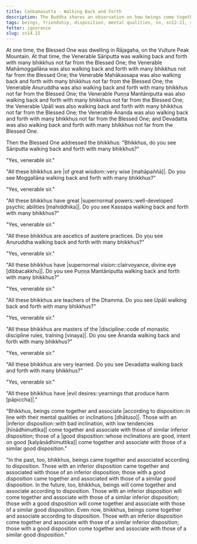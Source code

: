```yaml
---
title: Caṅkamasutta - Walking Back and Forth
description: The Buddha shares an observation on how beings come together and associate based on their dispositions. Those with a good disposition come together and associate with others of a similar good disposition.
tags: beings, friendship, disposition, mental qualities, sn, sn12-21, sn14
fetter: ignorance
slug: sn14.15
---
```


At one time, the Blessed One was dwelling in Rājagaha, on the Vulture Peak Mountain. At that time, the Venerable Sāriputta was walking back and forth with many bhikkhus not far from the Blessed One; the Venerable Mahāmoggallāna was also walking back and forth with many bhikkhus not far from the Blessed One; the Venerable Mahākassapa was also walking back and forth with many bhikkhus not far from the Blessed One; the Venerable Anuruddha was also walking back and forth with many bhikkhus not far from the Blessed One; the Venerable Puṇṇa Mantāniputta was also walking back and forth with many bhikkhus not far from the Blessed One; the Venerable Upāli was also walking back and forth with many bhikkhus not far from the Blessed One; the Venerable Ānanda was also walking back and forth with many bhikkhus not far from the Blessed One; and Devadatta was also walking back and forth with many bhikkhus not far from the Blessed One.

Then the Blessed One addressed the bhikkhus: "Bhikkhus, do you see Sāriputta walking back and forth with many bhikkhus?"

"Yes, venerable sir."

"All these bhikkhus are |of great wisdom::very wise [mahāpaññā]|. Do you see Moggallāna walking back and forth with many bhikkhus?"

"Yes, venerable sir."

"All these bhikkhus have great |supernormal powers::well-developed psychic abilities [mahiddhika]|. Do you see Kassapa walking back and forth with many bhikkhus?"

"Yes, venerable sir."

"All these bhikkhus are ascetics of austere practices. Do you see Anuruddha walking back and forth with many bhikkhus?"

"Yes, venerable sir."

"All these bhikkhus have |supernormal vision::clairvoyance, divine eye [dibbacakkhu]|. Do you see Puṇṇa Mantāniputta walking back and forth with many bhikkhus?"

"Yes, venerable sir."

"All these bhikkhus are teachers of the Dhamma. Do you see Upāli walking back and forth with many bhikkhus?"

"Yes, venerable sir."

"All these bhikkhus are masters of the |discipline::code of monastic discipline rules, training [vinaya]|. Do you see Ānanda walking back and forth with many bhikkhus?"

"Yes, venerable sir."

"All these bhikkhus are very learned. Do you see Devadatta walking back and forth with many bhikkhus?"

"Yes, venerable sir."

"All these bhikkhus have |evil desires::yearnings that produce harm [pāpiccha]|."

"Bhikkhus, beings come together and associate |according to disposition::in line with their mental qualities or inclinations [dhātuso]|. Those with an |inferior disposition::with bad inclination, with low tendencies [hīnādhimuttika]| come together and associate with those of similar inferior disposition; those of a |good disposition::whose inclinations are good, intent on good [kalyāṇādhimuttika]| come together and associate with those of a similar good disposition."

"In the past, too, bhikkhus, beings came together and associated according to disposition. Those with an inferior disposition came together and associated with those of an inferior disposition; those with a good disposition came together and associated with those of a similar good disposition. In the future, too, bhikkhus, beings will come together and associate according to disposition. Those with an inferior disposition will come together and associate with those of a similar inferior disposition; those with a good disposition will come together and associate with those of a similar good disposition. Even now, bhikkhus, beings come together and associate according to disposition. Those with an inferior disposition come together and associate with those of a similar inferior disposition; those with a good disposition come together and associate with those of a similar good disposition."